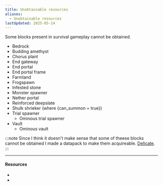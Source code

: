 ```yaml
---
title: Unobtainable resources
aliases:
  - Unobtainable resources
lastUpdated: 2025-05-14
---
```



Some blocks present in survival gameplay cannot be obtained.

- Bedrock
- Budding amethyst
- Chorus plant
- End gateway
- End portal
- End portal frame
- Farmland
- Frogspawn
- Infested stone
- Monster spawner
- Nether portal
- Reinforced deepslate
- Shulk shrieker (where \{can_summon = true})
- Trial spawner
	- Ominous trial spawner
- Vault
	- Ominous vault

:::note
Since I think it doesn't make sense that some of theese blocks cannot be obtained I made a datapack to make them acquireable. [Delicate](https://modrinth.com/datapack/delicate).
:::

---

#### Resources

- <Wiki src="https://minecraft.wiki/w/Unobtainable_resource" />
- <Wiki src="https://minecraft.wiki/w/Category:Unobtainable" name="Unobtainable" />